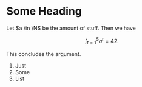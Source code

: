 

# Some Heading

<Proof tombstone>

Let $a \in \N$ be the amount of stuff. Then we have

$$
    \int_{t=1}^5 a^{t} = 42.
$$

This concludes the argument.

</Proof>

1. Just
1. Some
1. List
